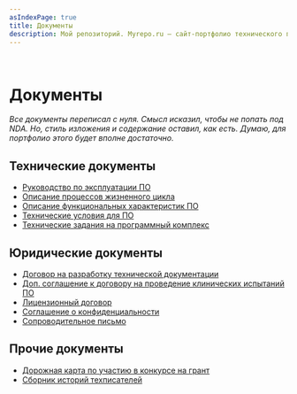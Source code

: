 ```yaml
---
asIndexPage: true
title: Документы
description: Мой репозиторий. Myrepo.ru – сайт-портфолио технического писателя
---
```


<br />

# Документы
*Все документы переписал с нуля. Смысл исказил, чтобы не попать под NDA. Но, стиль изложения и содержание оставил, как есть. Думаю, для портфолио этого будет вполне достаточно.*

## Технические документы

- [Руководство по эксплуатации ПО](./docs/rukovodstvo-po-ekspluatatsii-po.mdx)
- [Описание процессов жизненного цикла](./docs/opisaniye-protsessov-zhiznennogo-tsikla.mdx)
- [Описание функциональных характеристик ПО](./docs/opisaniye-funktsionalnykh-kharakteristik.mdx)
- [Технические условия для ПО](./docs/tekhnicheskiye-usloviya.mdx)
- [Технические задания на программный комплекс](./docs/tekhnicheskiye-zadaniya-na-programmnyy-kompleks.mdx)

## Юридические документы

- [Договор на разработку технической документации](https://drive.google.com/file/d/1mWDlv3rsMiPzGtQgjTyisWqu39tUjoz7/view?usp=share_link)
- [Доп. соглашение к договору на проведение клинических испытаний ПО](https://drive.google.com/file/d/1LtgEzN39jF89N_RTLl_A7JTaNZVOH1X-/view?usp=share_link)  
- [Лицензионный договор](./docs/obrazets-litsenzionnogo-dogovora.mdx)
- [Соглашение о конфиденциальности](https://drive.google.com/file/d/1iD13v6h418dl907kpD50I7YqdQ_k42NR/view?usp=share_link)  
- [Сопроводительное письмо](https://drive.google.com/file/d/1Xwc9n2IOcIFJMQ8yq5l-ru4iUblv0BV2/view?usp=share_link)

## Прочие документы

- [Дорожная карта по участию в конкурсе на грант](./docs/dorozhnaya-karta-po-uchastiyu-v-konkurse.mdx)
- [Сборник историй техписателей](./docs/sbornik-istoriy-tekhpisateley.mdx)
